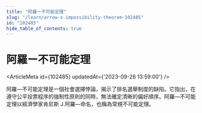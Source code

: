 ```yaml
---
title: "阿羅ー不可能定理"
slug: "/learn/arrow-s-impossibility-theorem-102485"
id: "102485"
hide_table_of_contents: true
---
```



# 阿羅ー不可能定理

<ArticleMeta id={102485} updatedAt={'2023-09-26 13:59:00'} />
<div className='border-solid border-b border-t-0 my-4 border-[var(--ifm-color-gray-300)]' />

阿羅—不可能定理是一個社會選擇悖論，揭示了排名選舉制度的缺陷。它指出，在遵守公平投票程序的強制性原則的同時，無法確定清晰的偏好順序。阿羅—不可能定理以經濟學家肯尼斯 J.阿羅—命名，也稱為常規不可能定理。
